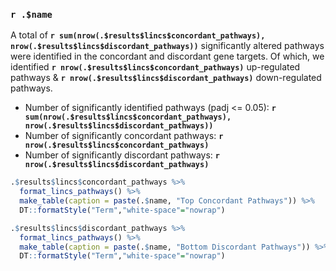 ### `r .$name`

A total of **`r sum(nrow(.$results$lincs$concordant_pathways), nrow(.$results$lincs$discordant_pathways))`** significantly altered pathways were identified in the concordant and discordant gene targets. Of which, we identified **`r nrow(.$results$lincs$concordant_pathways)`** up-regulated pathways & **`r nrow(.$results$lincs$discordant_pathways)`** down-regulated pathways.

* Number of significantly identified pathways (padj <= 0.05): **`r sum(nrow(.$results$lincs$concordant_pathways), nrow(.$results$lincs$discordant_pathways))`**
* Number of significantly concordant pathways: **`r nrow(.$results$lincs$concordant_pathways)`**
* Number of significantly discordant pathways: **`r nrow(.$results$lincs$discordant_pathways)`**

```r
.$results$lincs$concordant_pathways %>% 
  format_lincs_pathways() %>%
  make_table(caption = paste(.$name, "Top Concordant Pathways")) %>% 
  DT::formatStyle("Term","white-space"="nowrap")

.$results$lincs$discordant_pathways %>%
  format_lincs_pathways() %>%
  make_table(caption = paste(.$name, "Bottom Discordant Pathways")) %>% 
  DT::formatStyle("Term","white-space"="nowrap")
```